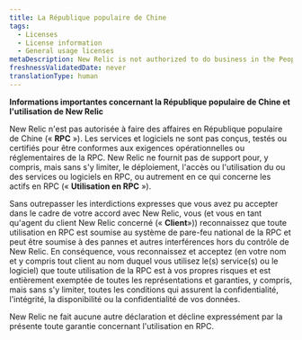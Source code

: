 ```yaml
---
title: La République populaire de Chine
tags:
  - Licenses
  - License information
  - General usage licenses
metaDescription: New Relic is not authorized to do business in the People’s Republic of China (“PRC”).
freshnessValidatedDate: never
translationType: human
---
```


**Informations importantes concernant la République populaire de Chine et l&apos;utilisation de New Relic**

New Relic n&apos;est pas autorisée à faire des affaires en République populaire de Chine (« **RPC** »). Les services et logiciels ne sont pas conçus, testés ou certifiés pour être conformes aux exigences opérationnelles ou réglementaires de la RPC. New Relic ne fournit pas de support pour, y compris, mais sans s&apos;y limiter, le déploiement, l&apos;accès ou l&apos;utilisation du ou des services ou logiciels en RPC, ou autrement en ce qui concerne les actifs en RPC (« **Utilisation en RPC** »).

Sans outrepasser les interdictions expresses que vous avez pu accepter dans le cadre de votre accord avec New Relic, vous (et vous en tant qu&apos;agent du client New Relic concerné (« **Client**»)) reconnaissez que toute utilisation en RPC est soumise au système de pare-feu national de la RPC et peut être soumise à des pannes et autres interférences hors du contrôle de New Relic. En conséquence, vous reconnaissez et acceptez (en votre nom et y compris tout client au nom duquel vous utilisez le(s) service(s) ou le logiciel) que toute utilisation de la RPC est à vos propres risques et est entièrement exemptée de toutes les représentations et garanties, y compris, mais sans s&apos;y limiter, toutes les conditions qui assurent la confidentialité, l&apos;intégrité, la disponibilité ou la confidentialité de vos données.

New Relic ne fait aucune autre déclaration et décline expressément par la présente toute garantie concernant l&apos;utilisation en RPC.